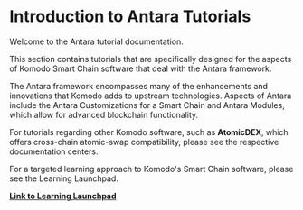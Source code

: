 
# Introduction to Antara Tutorials

Welcome to the Antara tutorial documentation.

This section contains tutorials that are specifically designed for the aspects of Komodo Smart Chain software that deal with the Antara framework.

The Antara framework encompasses many of the enhancements and innovations that Komodo adds to upstream technologies. Aspects of Antara include the Antara Customizations for a Smart Chain and Antara Modules, which allow for advanced blockchain functionality.

For tutorials regarding other Komodo software, such as <b>AtomicDEX</b>, which offers cross-chain atomic-swap compatibility, please see the respective documentation centers.

For a targeted learning approach to Komodo's Smart Chain software, please see the Learning Launchpad.

[<b>Link to Learning Launchpad</b>](/start-here/learning-launchpad/)
